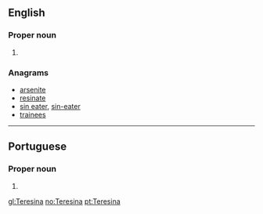 ==English==

===Proper noun===
{{en-proper noun}}

# {{place:Teresina, PI, BR|en}}

===Anagrams===
* [[arsenite#English|arsenite]]
* [[resinate#English|resinate]]
* [[sin eater#English|sin eater]], [[sin-eater#English|sin-eater]]
* [[trainees#English|trainees]]

----

==Portuguese==

===Proper noun===
{{pt-proper noun}}

# {{place:Teresina, PI, BR|pt|Teresina}}

[[gl:Teresina]]
[[no:Teresina]]
[[pt:Teresina]]